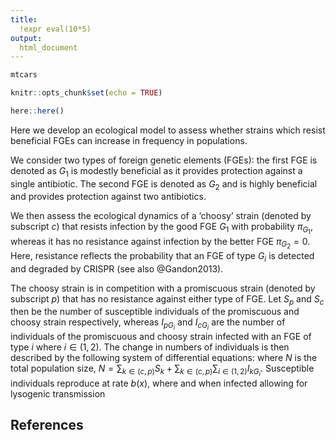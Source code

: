 ```yaml
---
title: 
  !expr eval(10*5)
output: 
  html_document
---
```


```r
mtcars
```

```r
knitr::opts_chunk$set(echo = TRUE)
```

```r
here::here()
```
Here we develop an ecological model to assess whether strains which resist beneficial FGEs can increase in frequency in populations. 

We consider two types of foreign genetic elements (FGEs): the first FGE is denoted as $G_{1}$ is modestly beneficial as it provides protection against a single antibiotic. The second FGE is denoted as $G_{2}$ and is highly beneficial and provides protection against two antibiotics. 

We then assess the ecological dynamics of a 'choosy' strain (denoted by subscript $c$) that resists infection by the good FGE $G_{1}$ with probability $\pi_{G_{1}}$, whereas it has no resistance against infection by the better FGE $\pi_{G_{2}} = 0$. Here, resistance reflects the probability that an FGE of type $G_{i}$ is detected and degraded by CRISPR (see also @Gandon2013).

The choosy strain is in competition with a promiscuous strain (denoted by subscript $p$) that has no resistance against either type of FGE. Let $S_{p}$ and $S_{c}$ then be the number of susceptible individuals of the promiscuous and choosy strain respectively, whereas $I_{pG_{i}}$ and $I_{cG_{i}}$ are the number of individuals of the promiscuous and choosy strain infected with an FGE of type $i$ where $i \in (1,2)$. The change in numbers of individuals is then described by the following system of differential equations:
\begin{align}
\frac{\mathrm{d}S_{c}}{\mathrm{d}t} &= b_{S} \left ( \pi_{G_{1}} \right ) \left(1 - \kappa N \right ) S_{c} + \gamma_{G_{1}} I_{G_{1}} + \gamma_{G_{2}} I_{G_{2}} - \left [ d + 
  \left (1-\pi_{G_{1}} \right ) \psi_{G_{1}} + \psi_{G_{2}} \right ] S_{c} \\
  %
\frac{\mathrm{d}S_{p}}{\mathrm{d}t} &= b_{S} \left (0 \right ) \left(1 - \kappa N \right ) S_{p} + \gamma_{G_{1}} I_{G_{1}} + \gamma_{G_{2}} I_{G_{2}} - \left [ d + \psi_{G_{1}} + \psi_{G_{2}} \right ] S_{p} \\
  %
\frac{\mathrm{d}I_{p G_{i}}}{\mathrm{d}t} &= b_{G_{i}} \left ( 1 - \kappa N \right ) I_{p G_{i}} + \psi_{G_{i}} S_{p} - \left [ d_{G_{i}} + \gamma_{G_{i}} \right ] I_{G_{i}} \\
%
\frac{\mathrm{d}I_{c G_{1}}}{\mathrm{d}t} &= b_{G_{1}} \left ( 1 - \kappa N \right ) I_{c G_{1}} + \left ( 1 - \pi_{G_{1}}\right ) \psi_{G_{1}} S_{c} - \left [ d_{G_{1}} + \gamma_{G_{1}} \right ] I_{c G_{1}} \\
%
\frac{\mathrm{d}I_{c G_{2}}}{\mathrm{d}t} &= b_{G_{2}} \left ( 1 - \kappa N \right ) I_{c G_{2}} +  \psi_{G_{2}} S_{c} - \left [ d_{G_{1}} + \gamma_{G_{1}} \right ] I_{c G_{1}} 
\end{align}
where $N$ is the total population size, $N = \sum_{k \in (c,p)} S_{k} +\sum_{k \in (c,p)} \sum_{i \in (1,2)} I_{k G_{i}}$. Susceptible individuals reproduce at rate $b \left(x \right )$, where
\begin{align}
b_{y} \left ( x \right ) = 
\end{align}
and when infected  allowing for lysogenic transmission
 
## References
